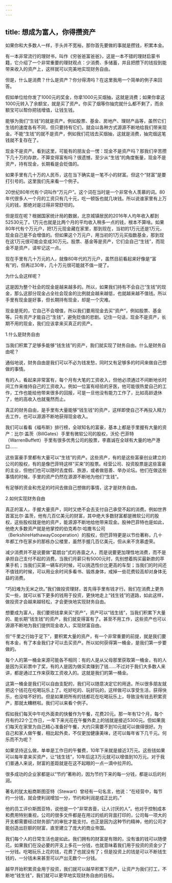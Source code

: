 ```yaml
---
---
---
```

title: 想成为富人，你得攒资产
---




如果你和大多数人一样，手头并不宽裕，那你首先要做的事就是攒钱，积累本金。

有一本非常流行的理财书，叫作《穷爸爸富爸爸》，这是一本不错的理财启蒙书籍，它介绍了一个非常重要的理财观点：少消费、多储蓄，并且把攒下的钱投到能带来收入的资产上，这样就可以完美地实现财务自由。

但是，什么是消费？什么是资产？你分得清吗？在这里我用一个简单的例子来回答。


假如单位给你发了1000元的奖金，你拿1000元买烟抽，这就是消费；如果你拿这1000元转入了余额宝，就是买了资产。你买了烟等你抽完就什么都不剩了，而余额宝可以帮你把钱增值，让钱生钱。




能够为我们“生钱”的就是资产。例如股票、基金、房地产、理财产品等，虽然它们生钱的速度各有不同，但只要持有它们，就会以各种方式源源不断地给我们带来现金。不能“生钱”的就不是资产，例如我们花钱去买烟抽，这就是消费，抽完烟这笔钱就不复存在了。

现金不是资产。看到这里，可能有的朋友会一愣：现金不是资产吗？那我们辛苦攒下几十万的存款，不算变得富有吗？很遗憾，至少从“生钱”的角度衡量，现金不是资产，持有现金，长期看是会贬值的。

如果手里有几十万的人民币，这在当下确实是一笔不小的财富。但这个“财富”是要打引号的。这里我们先来看一个例子。


20世纪80年代有个词叫作“万元户”。这个词在当时是一个非常令人羡慕的词。80年代很多人一个月的工资只有几十元，吃一顿饭也就几块钱。所以说谁家里有上万元的钱，那绝对是过得非常舒坦的。

但是现在呢？根据国家统计局的数据，北京城镇居民的2016年人均年收入都到52530元了。1万元也就是比两个月的平均收入稍多一点的钱，根本不算啥。如果80年代有个万元户，把1万元现金藏在家里，那到现在，当初的1万元还是1万元，现金自己是不会增值的。但如果这个万元户，用当初的1万元买指数基金，那到现在这1万元很可能会变成30万元。股票、基金等是资产，它们会自己“生钱”，而现金不是资产，请牢记这一点。




现在手里有几十万元的人，就像80年代的万元户，虽然目前看起来好像是“富有”的，但再过30年，几十万元很可能就不值一提了。

为什么会这样呢？

这是因为整个社会的现金是越来越多的。所以，如果我们持有不会自己“生钱”的现金，那么这部分现金占全社会现金的比例就会越来越低，也就越来越不值钱。所以手里有现金是好事，但长期持有现金，却是一个灾难。

现金是死的，它自己不会增值，所以我们要用现金去买“资产”，例如股票、基金等。只有资产才能自己“生钱”，避免贬值的悲剧。记住一句话，现金不是资产，长期不用的现金，我们应该拿来买真正的资产。





1.什么是财务自由


当我们积累了足够多能够“钱生钱”的资产，我们就实现了财务自由。什么是财务自由呢？

通俗地说，财务自由是我们可以不必为钱发愁，同时又有足够多的时间来做自己想做的事情。

有的人，看起来非常富有，每个月有大笔的工资收入，但他必须通过不间断地长时间工作来维持自己的工资收入。例如一位富有经验的牙医，他可能很热爱自己的工作，工作也能给他带来很多的回报，可是一旦他没有能力工作了，比如高龄退休了，他的高收入也就戛然而止。

真正的财务自由，是手里有大量能够“钱生钱”的资产，这样即使自己不再投入精力去工作，也可以源源不断地获得现金收入。

我们可以看看《福布斯》排行榜，全球知名的富豪，基本上都是手里握有大量的资产：比尔·盖茨（BillGates）手里有微软公司的股权，沃伦·巴菲特（WarrenBuffett）手里有很多优秀公司的股票，李嘉诚在全球有大量的地产港口……

这些富豪手里都有大量可以“生钱”的资产。这些资产，有的是这些富豪创业建立的公司的股权，有的是像巴菲特这样“买来”的股票。经营公司、投资股票是这些富豪的主业，但他们也可以随时去度假、旅游，或者做慈善、举办论坛。他们在做这些事情的时候，手里的资产仍然在源源不断地为他们“生钱”。

有足够的资金和充足的时间去做自己想做的事情，这才是财务自由。





2.如何实现财务自由


真正的富人，手握大量资产，同时又绝不会去支付自己承受不起的消费。例如世界首富比尔·盖茨，他有几百亿美元的财富，其中绝大多数财富都是微软公司的股权，这些股权就是他的资产，能源源不断地给他带来现金。股神巴菲特也是如此，他绝大多数资产就是他掌控的伯克希尔·哈撒韦公司（BerkshireHathawayCooperation）的股权，但巴菲特更是以节俭著称，几十年都工作在家乡的那栋办公楼里，虽然手握几百亿美元，但从来不贪慕虚荣。

减少消费并不是说要做“葛朗台”式的吝啬之人，而是说要更加理性地消费，而不是承担自己支付不起的消费。当我们月薪只有5000元时，先别想着购买最新款的苹果手机；当我们买第一辆车的时候，可以挑选性价比更高的车型；当我们的时间还不值钱的时候，可以用业余时间多看书、锻炼身体，戒掉一些花费较高却对身体无益的消费。

“巧妇难为无米之炊。”我们做投资理财，首先得手里有钱才行。我们在消费上更务实一些，就可以省下更多的钱用于投资，更快地走上“钱生钱”的道路，如此这样，做投资才会越来越轻松，才会更快地实现财务自由。

想要成为富人，我们要把钱拿来买“资产”，资产可以“钱生钱”，当我们积累下大量的、能长期“钱生钱”的资产，我们就变得富有了。甚至不用工作，这些资产也可以源源不断地为我们提供现金收入，实现财富自由。

但“千里之行始于足下”，要积累大量的资产，有一个非常重要的前提，就是我们要有本金，有了本金我们才可以去买资产。所以如何获得第一桶金，是我们第一步要做的。

每个人的第一桶金来源可能各不相同：有的人是从父母那里获取第一桶金，有的人是因为买彩票中了奖，有的人是因为做买卖赚到了钱……不过对于我们大多数人来讲，都是通过工作来获取工资收入的。这就是我们的第一桶金。

这第一桶金是我们可以自由支配的，我们可以随意决定它的用途。所以很多朋友就把这个钱花在吃喝玩乐上了。吃好吃的、玩好玩的，这样做可以享受生活，获得快乐，也没啥不好的。但是如果把所有的钱都花在吃喝玩乐上，导致没有钱去积累资产，那就太糟糕啦。我们可以来看个例子。





假如我们每天中午吃外面卖的快餐作为午餐，花费20元。那一年有12个月，每个月有约22个工作日，一年下来光花在午餐外卖上的钱就是接近5300元。但如果我们每天在家里为自己精心准备好午餐，大约只需要不到10元就可以做得很好。为自己和家人做午餐，相比起外卖，不仅更加健康美味，还可以每年省下几千元。何乐而不为呢？

如果坚持这么做，单单是工作日的午餐费，10年下来就是接近3万元。这些钱如果可以每年拿来买资产，让“钱生钱”，10年后这3万元就可以增值到10万元。对于我们普通人来说，财富的差距就是在这不起眼的一点一滴中拉开的。





很多成功的企业家都是以“节约”著称的，因为节约下来的每一分钱，都是以后的利润。


著名的犹太船商斯图亚特（Stewart）曾经有一句名言，他说：“在经营中，每节约一分钱，就会使利润增加一分，节约和利润是成正比的。”

他的员工评价斯图亚特，说他是一个“非常吝啬，让人讨厌的人”。他对于控制成本和费用特别重视，公司的很多文件都是在用过的纸的背面打印的，公司每一项大的开支都需要经过财务部门的审批才能支付。也正是因为这种节约精神，他的公司才能创造出巨额的财富，直至建立了庞大的商业帝国。




我们每个人的日常生活也是如此。我们拥有的财富是有限的，没有谁的钱可以随便花。如果我们在没必要的开支上多花一分钱，也就意味着我们用于投资的资金少了一分钱。吃喝玩乐上花的钱，花费了也就没有了；但是投资上的钱是可以不断钱生钱的，一分钱未来甚至可以产出无数个一分钱。

越早开始积累资金用于投资，我们就可以越早积累下资产，让资产为我们打工，不断地“钱生钱”，我们就可以更早地实现财务自由的目标。